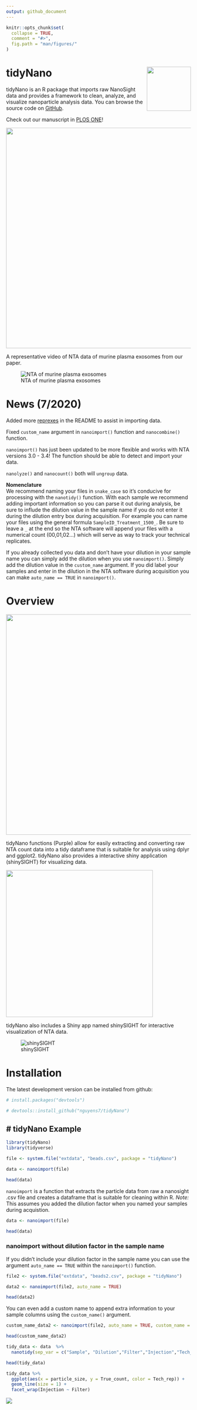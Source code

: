 ```yaml
---
output: github_document
---
```


<!-- README.md is generated from README.Rmd. Please edit that file -->

```r
knitr::opts_chunk$set(
  collapse = TRUE,
  comment = "#>",
  fig.path = "man/figures/"
)
```

# tidyNano <img src="https://raw.githubusercontent.com/nguyens7/tidyNano/master/man/figures/tidyNano.png" align="right" alt="" width="120" />
tidyNano is an R package that imports raw NanoSight data and provides a framework to clean, analyze, and visualize nanoparticle analysis data.  You can browse the source code on [GitHub](https://github.com/nguyens7/tidyNano).


Check out our manuscript in [PLOS ONE](https://journals.plos.org/plosone/article?id=10.1371/journal.pone.0218270)!

<img src="https://raw.githubusercontent.com/nguyens7/tidyNano/master/man/figures/tidyNano_PLOS_ONE_site_image.png" align="center" width = "600"/>  




A representative video of NTA data of murine plasma exosomes from our paper.  


![NTA of murine plasma exosomes](https://media.giphy.com/media/Ah2T3hhQd0cf7QQ7c9/giphy.gif)


# News (7/2020)  

Added more [reprexes](https://www.tidyverse.org/help/) in the README to assist in importing data.

Fixed `custom_name` argument in `nanoimport()` function and `nanocombine()` function.

`nanoimport()` has just been updated to be more flexible and works with NTA versions 3.0 - 3.4!  The function should be able to detect and import your data.

`nanolyze()` and `nanocount()` both will `ungroup` data.

**Nomenclature**  
We recommend naming your files in `snake_case` so it's conducive for processing with the `nanotidy()` function.  With each sample we recommend adding important information so you can parse it out during analysis, be sure to influde the dilution value in the sample name if you do not enter it during the dilution entry box during acquisition.  For example you can name your files using the general formula `SampleID_Treatment_1500_`.  Be sure to leave a `_` at the end so the NTA software will append your files with a numerical count (00,01,02...) which will serve as way to track your technical replicates.

If you already collected you data and don't have your dilution in your sample name you can simply add the dilution when you use `nanoimport()`.  Simply add the dilution value in the `custom_name` argument. If you did label your samples and enter in the dilution in the NTA software during acquisition you can make  `auto_name == TRUE`  in `nanoimport()`.

# Overview

<img src="https://raw.githubusercontent.com/nguyens7/tidyNano/master/man/figures/tidyNano_Schema.png" align="center" width = "600"/>

tidyNano functions (Purple) allow for easily extracting and converting raw NTA count data into a tidy dataframe that is suitable for analysis using dplyr and ggplot2. tidyNano also provides a interactive shiny application (shinySIGHT) for visualizing data.



<img src="https://raw.githubusercontent.com/nguyens7/tidyNano/master/man/figures/tidyNano_workflow.png" align="center" width = "400"/>

tidyNano also includes a Shiny app named shinySIGHT for interactive visualization of NTA data.   

![shinySIGHT](https://media.giphy.com/media/Dr3zmORxOaJTcRn1Gj/giphy-downsized-large.gif)

# Installation

The latest development version can be installed from github:

```r
# install.packages("devtools")

# devtools::install_github("nguyens7/tidyNano")
```

# tidyNano Example
----------------

```r
library(tidyNano)
library(tidyverse)

file <- system.file("extdata", "beads.csv", package = "tidyNano")

data <- nanoimport(file)  

head(data)
```


`nanoimport` is a function that extracts the particle data from raw a nanosight .csv file and creates a dataframe that is suitable for cleaning within R. *Note:* This assumes you added the dilution factor when you named your samples during acquistion.
```r
data <- nanoimport(file) 

head(data)
```


### nanoimport without dilution factor in the sample name
If you didn't include your dilution factor in the sample name you can use the argument `auto_name == TRUE` within the `nanoimport()` function.  
```r
file2 <- system.file("extdata", "beads2.csv", package = "tidyNano")

data2 <- nanoimport(file2, auto_name = TRUE)

head(data2)
```
You can even add a custom name to append extra information to your sample columns using the `custom_name()` argument.
```r
custom_name_data2 <- nanoimport(file2, auto_name = TRUE, custom_name = "YourLabelHere")

head(custom_name_data2)
```


```r
tidy_data <- data  %>% 
  nanotidy(sep_var = c("Sample", "Dilution","Filter","Injection","Tech_rep"))

head(tidy_data)

```

```r
tidy_data %>% 
  ggplot(aes(x = particle_size, y = True_count, color = Tech_rep)) +
  geom_line(size = 1) +
  facet_wrap(Injection ~ Filter)
```
![](https://raw.githubusercontent.com/nguyens7/tidyNano/master/man/figures/unnamed-chunk-5-1.png)
